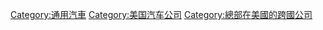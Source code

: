 [[Category:通用汽車|Category:通用汽車]]
[[Category:美国汽车公司|Category:美国汽车公司]]
[[Category:總部在美國的跨國公司|Category:總部在美國的跨國公司]]